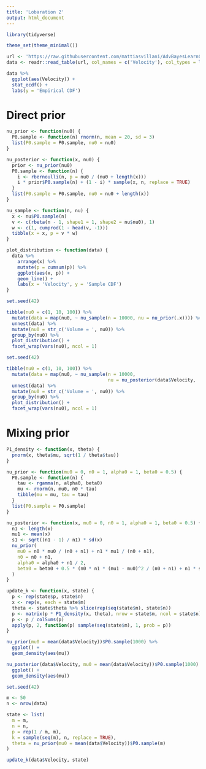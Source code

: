 ```yaml
---
title: 'Lobaration 2'
output: html_document
---
```


```r
library(tidyverse)

theme_set(theme_minimal())
```

```r
url <- 'https://raw.githubusercontent.com/mattiasvillani/AdvBayesLearnCourse/master/Labs/GalaxyData.dat'
data <- readr::read_table(url, col_names = c('Velocity'), col_types = list(Velocity = 'd'))
```

```r
data %>%
  ggplot(aes(Velocity)) +
  stat_ecdf() +
  labs(y = 'Empirical CDF')
```

# Direct prior

```r
nu_prior <- function(nu0) {
  P0.sample <- function(n) rnorm(n, mean = 20, sd = 3)
  list(P0.sample = P0.sample, nu0 = nu0)
}

nu_posterior <- function(x, nu0) {
  prior <- nu_prior(nu0)
  P0.sample <- function(n) {
    i <- rbernoulli(n, p = nu0 / (nu0 + length(x)))
    i * prior$P0.sample(n) + (1 - i) * sample(x, n, replace = TRUE)
  }
  list(P0.sample = P0.sample, nu0 = nu0 + length(x))
}

nu_sample <- function(n, nu) {
  x <- nu$P0.sample(n)
  v <- c(rbeta(n - 1, shape1 = 1, shape2 = nu$nu0), 1)
  w <- c(1, cumprod(1 - head(v, -1)))
  tibble(x = x, p = v * w)
}

plot_distribution <- function(data) {
  data %>%
    arrange(x) %>%
    mutate(p = cumsum(p)) %>%
    ggplot(aes(x, p)) +
    geom_line() +
    labs(x = 'Velocity', y = 'Sample CDF')
}
```

```r
set.seed(42)

tibble(nu0 = c(1, 10, 100)) %>%
  mutate(data = map(nu0, ~ nu_sample(n = 10000, nu = nu_prior(.x)))) %>%
  unnest(data) %>%
  mutate(nu0 = str_c('Volume = ', nu0)) %>%
  group_by(nu0) %>%
  plot_distribution() +
  facet_wrap(vars(nu0), ncol = 1)
```

```r
set.seed(42)

tibble(nu0 = c(1, 10, 100)) %>%
  mutate(data = map(nu0, ~ nu_sample(n = 10000,
                                     nu = nu_posterior(data$Velocity, .x)))) %>%
  unnest(data) %>%
  mutate(nu0 = str_c('Volume = ', nu0)) %>%
  group_by(nu0) %>%
  plot_distribution() +
  facet_wrap(vars(nu0), ncol = 1)
```

# Mixing prior

```r
P1_density <- function(x, theta) {
  pnorm(x, theta$mu, sqrt(1 / theta$tau))
}

nu_prior <- function(mu0 = 0, n0 = 1, alpha0 = 1, beta0 = 0.5) {
  P0.sample <- function(n) {
    tau <- rgamma(n, alpha0, beta0)
    mu <- rnorm(n, mu0, n0 * tau)
    tibble(mu = mu, tau = tau)
  }
  list(P0.sample = P0.sample)
}

nu_posterior <- function(x, mu0 = 0, n0 = 1, alpha0 = 1, beta0 = 0.5) {
  n1 <- length(x)
  mu1 <- mean(x)
  s1 <- sqrt((n1 - 1) / n1) * sd(x)
  nu_prior(
    mu0 = n0 * mu0 / (n0 + n1) + n1 * mu1 / (n0 + n1),
    n0 = n0 + n1,
    alpha0 = alpha0 + n1 / 2,
    beta0 = beta0 + 0.5 * (n0 * n1 * (mu1 - mu0)^2 / (n0 + n1) + n1 * s1^2)
  )
}

update_k <- function(x, state) {
  p <- rep(state$p, state$n)
  x <- rep(x, each = state$m)
  theta <- state$theta %>% slice(rep(seq(state$m), state$n))
  p <- matrix(p * P1_density(x, theta), nrow = state$m, ncol = state$n)
  p <- p / colSums(p)
  apply(p, 2, function(p) sample(seq(state$m), 1, prob = p))
}
```

```r
nu_prior(mu0 = mean(data$Velocity))$P0.sample(1000) %>%
  ggplot() +
  geom_density(aes(mu))
```

```r
nu_posterior(data$Velocity, mu0 = mean(data$Velocity))$P0.sample(1000) %>%
  ggplot() +
  geom_density(aes(mu))
```

```r
set.seed(42)

m <- 50
n <- nrow(data)

state <- list(
  m = m,
  n = n,
  p = rep(1 / m, m),
  k = sample(seq(m), n, replace = TRUE),
  theta = nu_prior(mu0 = mean(data$Velocity))$P0.sample(m)
)

update_k(data$Velocity, state)
```
